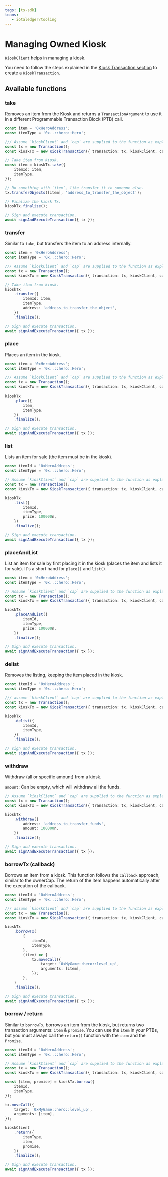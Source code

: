 ```yaml
---
tags: [ts-sdk]
teams:
   - iotaledger/tooling
---
```

# Managing Owned Kiosk

`KioskClient` helps in managing a kiosk.

You need to follow the steps explained in the [Kiosk Transaction section](kiosk-transaction.mdx) to
create a `KioskTransaction`.

## Available functions

### take

Removes an item from the Kiosk and returns a `TransactionArgument` to use it in a different
Programmable Transaction Block (PTB) call.

```typescript
const item = '0xHeroAddress';
const itemType = '0x..::hero::Hero';

/// Assume `kioskClient` and `cap` are supplied to the function as explained in the previous section.
const tx = new Transaction();
const kioskTx = new KioskTransaction({ transaction: tx, kioskClient, cap });

// Take item from kiosk.
const item = kioskTx.take({
    itemId: item,
    itemType,
});

// Do something with `item`, like transfer it to someone else.
tx.transferObjects([item], 'address_to_transfer_the_object');

// Finalize the kiosk Tx.
kioskTx.finalize();

// Sign and execute transaction.
await signAndExecuteTransaction({ tx });
```

### transfer

Similar to `take`, but transfers the item to an address internally.

```typescript
const item = '0xHeroAddress';
const itemType = '0x..::hero::Hero';

/// Assume `kioskClient` and `cap` are supplied to the function as explained in the previous section.
const tx = new Transaction();
const kioskTx = new KioskTransaction({ transaction: tx, kioskClient, cap });

// Take item from kiosk.
kioskTx
    .transfer({
        itemId: item,
        itemType,
        address: 'address_to_transfer_the_object',
    })
    .finalize();

// Sign and execute transaction.
await signAndExecuteTransaction({ tx });
```

### place

Places an item in the kiosk.

```typescript
const item = '0xHeroAddress';
const itemType = '0x..::hero::Hero';

/// Assume `kioskClient` and `cap` are supplied to the function as explained in the previous section.
const tx = new Transaction();
const kioskTx = new KioskTransaction({ transaction: tx, kioskClient, cap });

kioskTx
    .place({
        item,
        itemType,
    })
    .finalize();

// Sign and execute transaction.
await signAndExecuteTransaction({ tx });
```

### list

Lists an item for sale (the item must be in the kiosk).

```typescript
const itemId = '0xHeroAddress';
const itemType = '0x..::hero::Hero';

// Assume `kioskClient` and `cap` are supplied to the function as explained in the previous section.
const tx = new Transaction();
const kioskTx = new KioskTransaction({ transaction: tx, kioskClient, cap });

kioskTx
    .list({
        itemId,
        itemType,
        price: 100000n,
    })
    .finalize();

// Sign and execute transaction.
await signAndExecuteTransaction({ tx });
```

### placeAndList

List an item for sale by first placing it in the kiosk (places the item and lists it for sale). It's
a short hand for `place()` and `list()`.

```typescript
const item = '0xHeroAddress';
const itemType = '0x..::hero::Hero';

// Assume `kioskClient` and `cap` are supplied to the function as explained in the previous section.
const tx = new Transaction();
const kioskTx = new KioskTransaction({ transaction: tx, kioskClient, cap });

kioskTx
    .placeAndList({
        itemId,
        itemType,
        price: 100000n,
    })
    .finalize();

// Sign and execute transaction.
await signAndExecuteTransaction({ tx });
```

### delist

Removes the listing, keeping the item placed in the kiosk.

```typescript
const itemId = '0xHeroAddress';
const itemType = '0x..::hero::Hero';

/// assume `kioskClient` and `cap` are supplied to the function as explained in the previous section.
const tx = new Transaction();
const kioskTx = new KioskTransaction({ transaction: tx, kioskClient, cap });

kioskTx
    .delist({
        itemId,
        itemType,
    })
    .finalize();

// sign and execute transaction.
await signAndExecuteTransaction({ tx });
```

### withdraw

Withdraw (all or specific amount) from a kiosk.

`amount`: Can be empty, which will withdraw all the funds.

```typescript
// Assume `kioskClient` and `cap` are supplied to the function as explained in the previous section.
const tx = new Transaction();
const kioskTx = new KioskTransaction({ transaction: tx, kioskClient, cap });

kioskTx
    .withdraw({
        address: 'address_to_transfer_funds',
        amount: 100000n,
    })
    .finalize();

// Sign and execute transaction.
await signAndExecuteTransaction({ tx });
```

### borrowTx (callback)

Borrows an item from a kiosk. This function follows the `callback` approach, similar to the
ownerCap. The return of the item happens automatically after the execution of the callback.

```typescript
const itemId = '0xHeroAddress';
const itemType = '0x..::hero::Hero';

/// assume `kioskClient` and `cap` are supplied to the function as explained in the previous section.
const tx = new Transaction();
const kioskTx = new KioskTransaction({ transaction: tx, kioskClient, cap });

kioskTx
    .borrowTx(
        {
            itemId,
            itemType,
        },
        (item) => {
            tx.moveCall({
                target: '0xMyGame::hero::level_up',
                arguments: [item],
            });
        },
    )
    .finalize();

// Sign and execute transaction.
await signAndExecuteTransaction({ tx });
```

### borrow / return

Similar to `borrowTx`, borrows an item from the kiosk, but returns two transaction arguments: `item`
& `promise`. You can use the `item` in your PTBs, but you must always call the `return()` function
with the `item` and the `Promise`.

```typescript
const itemId = '0xHeroAddress';
const itemType = '0x..::hero::Hero';

// Assume `kioskClient` and `cap` are supplied to the function as explained in the previous section.
const tx = new Transaction();
const kioskTx = new KioskTransaction({ transaction: tx, kioskClient, cap });

const [item, promise] = kioskTx.borrow({
    itemId,
    itemType,
});

tx.moveCall({
    target: '0xMyGame::hero::level_up',
    arguments: [item],
});

kioskClient
    .return({
        itemType,
        item,
        promise,
    })
    .finalize();

// Sign and execute transaction.
await signAndExecuteTransaction({ tx });
```

